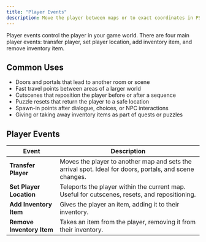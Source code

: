 ```yaml
---
title: "Player Events"
description: Move the player between maps or to exact coordinates in PS Maker using Transfer Player and Set Player Location for smooth scene changes.
---
```


Player events control the player in your game world. There are four main player events: transfer player, set player location, add inventory item, and remove inventory item.

## Common Uses

- Doors and portals that lead to another room or scene
- Fast travel points between areas of a larger world
- Cutscenes that reposition the player before or after a sequence
- Puzzle resets that return the player to a safe location
- Spawn-in points after dialogue, choices, or NPC interactions
- Giving or taking away inventory items as part of quests or puzzles

## Player Events

| Event                     | Description                                                                                             |
| ------------------------- | ------------------------------------------------------------------------------------------------------- |
| **Transfer Player**       | Moves the player to another map and sets the arrival spot. Ideal for doors, portals, and scene changes. |
| **Set Player Location**   | Teleports the player within the current map. Useful for cutscenes, resets, and repositioning.           |
| **Add Inventory Item**    | Gives the player an item, adding it to their inventory.                                                 |
| **Remove Inventory Item** | Takes an item from the player, removing it from their inventory.                                        |
